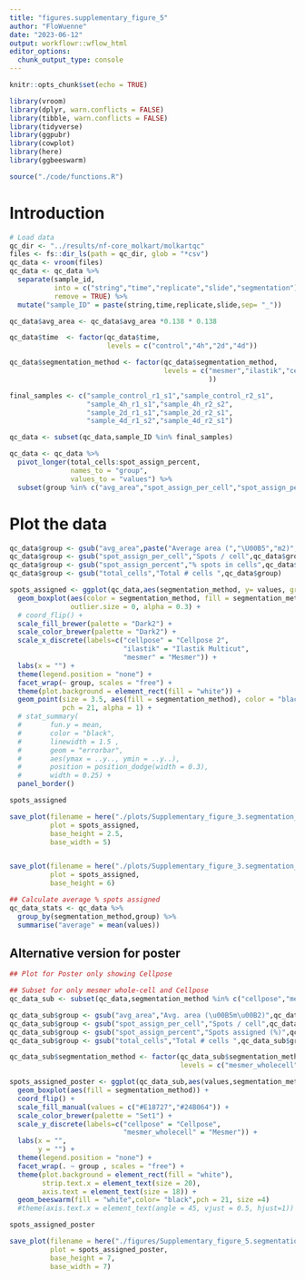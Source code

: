 ```yaml
---
title: "figures.supplementary_figure_5"
author: "FloWuenne"
date: "2023-06-12"
output: workflowr::wflow_html
editor_options:
  chunk_output_type: console
---
```


```r
knitr::opts_chunk$set(echo = TRUE)

library(vroom)
library(dplyr, warn.conflicts = FALSE)
library(tibble, warn.conflicts = FALSE)
library(tidyverse)
library(ggpubr)
library(cowplot)
library(here)
library(ggbeeswarm)

source("./code/functions.R")
```

# Introduction

```r
# Load data
qc_dir <- "../results/nf-core_molkart/molkartqc"
files <- fs::dir_ls(path = qc_dir, glob = "*csv")
qc_data <- vroom(files)
qc_data <- qc_data %>%
  separate(sample_id,
           into = c("string","time","replicate","slide","segmentation"),
           remove = TRUE) %>%
  mutate("sample_ID" = paste(string,time,replicate,slide,sep= "_"))

qc_data$avg_area <- qc_data$avg_area *0.138 * 0.138

qc_data$time  <- factor(qc_data$time,
                        levels = c("control","4h","2d","4d"))

qc_data$segmentation_method <- factor(qc_data$segmentation_method,
                                      levels = c("mesmer","ilastik","cellpose"
                                                 ))

final_samples <- c("sample_control_r1_s1","sample_control_r2_s1",
                   "sample_4h_r1_s1","sample_4h_r2_s2",
                   "sample_2d_r1_s1","sample_2d_r2_s1",
                   "sample_4d_r1_s2","sample_4d_r2_s1")

qc_data <- subset(qc_data,sample_ID %in% final_samples)

qc_data <- qc_data %>%
  pivot_longer(total_cells:spot_assign_percent,
               names_to = "group",
               values_to = "values") %>%
  subset(group %in% c("avg_area","spot_assign_per_cell","spot_assign_percent","total_cells"))
```

# Plot the data

```r
qc_data$group <- gsub("avg_area",paste("Average area (","\U00B5","m2)",sep=""),qc_data$group)
qc_data$group <- gsub("spot_assign_per_cell","Spots / cell",qc_data$group)
qc_data$group <- gsub("spot_assign_percent","% spots in cells",qc_data$group)
qc_data$group <- gsub("total_cells","Total # cells ",qc_data$group)

spots_assigned <- ggplot(qc_data,aes(segmentation_method, y= values, group = segmentation_method)) +
  geom_boxplot(aes(color = segmentation_method, fill = segmentation_method),
               outlier.size = 0, alpha = 0.3) +
  # coord_flip() +
  scale_fill_brewer(palette = "Dark2") +
  scale_color_brewer(palette = "Dark2") +
  scale_x_discrete(labels=c("cellpose" = "Cellpose 2",
                            "ilastik" = "Ilastik Multicut",
                            "mesmer" = "Mesmer")) +
  labs(x = "") +
  theme(legend.position = "none") +
  facet_wrap(~ group, scales = "free") +
  theme(plot.background = element_rect(fill = "white")) +
  geom_point(size = 3.5, aes(fill = segmentation_method), color = "black" ,
             pch = 21, alpha = 1) +
  # stat_summary(
  #       fun.y = mean,
  #       color = "black",
  #       linewidth = 1.5 ,
  #       geom = "errorbar", 
  #       aes(ymax = ..y.., ymin = ..y..),
  #       position = position_dodge(width = 0.3), 
  #       width = 0.25) +
  panel_border()

spots_assigned

save_plot(filename = here("./plots/Supplementary_figure_3.segmentation_metrics.png"),
          plot = spots_assigned,
          base_height = 2.5,
          base_width = 5)


save_plot(filename = here("./plots/Supplementary_figure_3.segmentation_metrics.pdf"),
          plot = spots_assigned,
          base_height = 6)
```

```r
## Calculate average % spots assigned
qc_data_stats <- qc_data %>%
  group_by(segmentation_method,group) %>%
  summarise("average" = mean(values))
```

## Alternative version for poster

```r
## Plot for Poster only showing Cellpose

## Subset for only mesmer whole-cell and Cellpose
qc_data_sub <- subset(qc_data,segmentation_method %in% c("cellpose","mesmer_wholecell"))

qc_data_sub$group <- gsub("avg_area","Avg. area (\u00B5m\u00B2)",qc_data_sub$group)
qc_data_sub$group <- gsub("spot_assign_per_cell","Spots / cell",qc_data_sub$group)
qc_data_sub$group <- gsub("spot_assign_percent","Spots assigned (%)",qc_data_sub$group)
qc_data_sub$group <- gsub("total_cells","Total # cells ",qc_data_sub$group)

qc_data_sub$segmentation_method <- factor(qc_data_sub$segmentation_method,
                                          levels = c("mesmer_wholecell","cellpose"))

spots_assigned_poster <- ggplot(qc_data_sub,aes(values,segmentation_method)) +
  geom_boxplot(aes(fill = segmentation_method)) +
  coord_flip() +
  scale_fill_manual(values = c("#E18727","#24B064")) +
  scale_color_brewer(palette = "Set1") +
  scale_y_discrete(labels=c("cellpose" = "Cellpose",
                            "mesmer_wholecell" = "Mesmer")) +
  labs(x = "",
       y = "") +
  theme(legend.position = "none") +
  facet_wrap(. ~ group , scales = "free") +
  theme(plot.background = element_rect(fill = "white"),
        strip.text.x = element_text(size = 20),
        axis.text = element_text(size = 18)) +
  geom_beeswarm(fill = "white",color= "black",pch = 21, size =4)
  #theme(axis.text.x = element_text(angle = 45, vjust = 0.5, hjust=1))

spots_assigned_poster

save_plot(filename = here("./figures/Supplementary_figure_5.segmentation_metrics.poster.eps"),
          plot = spots_assigned_poster,
          base_height = 7,
          base_width = 7)
```
